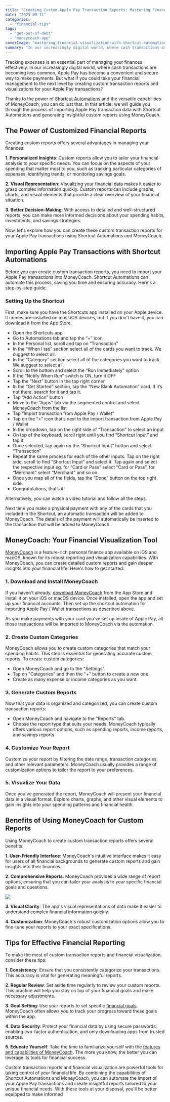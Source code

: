 ```yaml
---
title: "Creating Custom Apple Pay Transaction Reports: Mastering Financial Visualization with Shortcut Automations and MoneyCoach"
date: "2023-09-11"
categories: 
  - "financial-tips"
tags: 
  - "get-out-of-debt"
  - "moneycoach-app"
coverImage: "mastering-financial-visualization-with-shortcut-automations-and-moneycoach.jpg"
summary: "In our increasingly digital world, where cash transactions are becoming less common, Apple Pay has become a convenient and secure way to make payments. But what if you could take your financial management to the next level by creating custom transaction reports and visualizations for your Apple Pay transactions?"
---
```


Tracking expenses is an essential part of managing your finances effectively. In our increasingly digital world, where cash transactions are becoming less common, Apple Pay has become a convenient and secure way to make payments. But what if you could take your financial management to the next level by creating custom transaction reports and visualizations for your Apple Pay transactions?

Thanks to the power of [Shortcut Automations](/blog/automating-expense-tracking-with-apple-pay-simplifying-financial-management-with-shortcut-automations) and the versatile capabilities of MoneyCoach, you can do just that. In this article, we will guide you through the process of importing Apple Pay transaction data with Shortcut Automations and generating insightful custom reports using MoneyCoach.

## The Power of Customized Financial Reports

Creating custom reports offers several advantages in managing your finances:

**1. Personalized Insights**: Custom reports allow you to tailor your financial analysis to your specific needs. You can focus on the aspects of your spending that matter most to you, such as tracking particular categories of expenses, identifying trends, or monitoring savings goals.

**2. Visual Representation**: Visualizing your financial data makes it easier to grasp complex information quickly. Custom reports can include graphs, charts, and visual elements that provide a clear overview of your financial situation.

**3. Better Decision-Making**: With access to detailed and well-structured reports, you can make more informed decisions about your spending habits, investments, and savings strategies.

Now, let's explore how you can create these custom transaction reports for your Apple Pay transactions using Shortcut Automations and MoneyCoach.

## Importing Apple Pay Transactions with Shortcut Automations

Before you can create custom transaction reports, you need to import your Apple Pay transactions into MoneyCoach. Shortcut Automations can automate this process, saving you time and ensuring accuracy. Here's a step-by-step guide:

### Setting Up the Shortcut

First, make sure you have the Shortcuts app installed on your Apple device. It comes pre-installed on most iOS devices, but if you don't have it, you can download it from the App Store.

- Open the Shortcuts app
- Go to Automations tab and tap the “+” icon
- In the Personal list, scroll and tap on “Transaction”
- In the “When I tap” section select all of the cards you want to track. We suggest to select all.
- In the “Category” section select all of the categories you want to track. We suggest to select all.
- Scroll to the bottom and select the “Run Immediately” option
- If the “Notify When Run” switch is ON, turn it OFF
- Tap the “Next” button in the top right corner
- In the “Get Started” section, tap the “New Blank Automation” card. If it’s not there, search for it and tap it.
- Tap “Add Action” button
- Move to the “Apps” tab via the segmented control and select MoneyCoach from the list
- Tap “Import transaction from Apple Pay / Wallet”
- Tap on the “>” icon that’s next to the Import transaction from Apple Pay / Wallet
- In the dropdown, tap on the right side of “Transaction” to select an input
- On top of the keyboard, scroll right until you find “Shortcut Input” and tap it
- Once selected, tap again on the “Shortcut Input” button and select “Transaction”
- Repeat the same process for each of the other inputs. Tap on the right side, scroll to find “Shortcut Input” and select it. Tap again and select the respective input eg. for “Card or Pass” select “Card or Pass”, for “Merchant” select “Merchant” and so on.
- Once you map all of the fields, tap the “Done” button on the top right side.
- Congratulations, that’s it!

Alternatively, you can watch a video tutorial and follow all the steps.

<YouTube url="https://youtu.be/Fs3BDQFzwlc"/>

Next time you make a physical payment with any of the cards that you included in the Shortcut, an automatic transaction will be added to MoneyCoach. The details of the payment will automatically be inserted to the transaction that will be added to MoneyCoach.

## MoneyCoach: Your Financial Visualization Tool

[MoneyCoach](/) is a feature-rich personal finance app available on iOS and macOS, known for its robust reporting and visualization capabilities. With MoneyCoach, you can create detailed custom reports and gain deeper insights into your financial life. Here's how to get started:

### 1. Download and Install MoneyCoach

If you haven't already, [download MoneyCoach](https://apps.apple.com/app/apple-store/id989642198?pt=118449936&ct=website&mt=8) from the App Store and install it on your iOS or macOS device. Once installed, open the app and set up your financial accounts. Then set up the shortcut automation for importing Apple Pay / Wallet transactions as described above. 

As you make payments with your card you've set up inside of Apple Pay, all those transactions will be imported to MoneyCoach via the automation.

### 2. Create Custom Categories

MoneyCoach allows you to create custom categories that match your spending habits. This step is essential for generating accurate custom reports. To create custom categories:

 - Open MoneyCoach and go to the "Settings".
 - Tap on "Categories" and then the "+" button to create a new one.
 - Create as many expense or income categories as you want.

### 3. Generate Custom Reports

Now that your data is organized and categorized, you can create custom transaction reports:

 - Open MoneyCoach and navigate to the "Reports" tab.
 - Choose the report type that suits your needs. MoneyCoach typically offers various report options, such as spending reports, income reports, and savings reports.

### 4. Customize Your Report

Customize your report by filtering the date range, transaction categories, and other relevant parameters. MoneyCoach usually provides a range of customization options to tailor the report to your preferences.

### 5. Visualize Your Data

Once you've generated the report, MoneyCoach will present your financial data in a visual format. Explore charts, graphs, and other visual elements to gain insights into your spending patterns and financial health.

## Benefits of Using MoneyCoach for Custom Reports

Using MoneyCoach to create custom transaction reports offers several benefits:

**1. User-Friendly Interface**: MoneyCoach's intuitive interface makes it easy for users of all financial backgrounds to generate custom reports and gain insights into their finances.

**2. Comprehensive Reports**: MoneyCoach provides a wide range of report options, ensuring that you can tailor your analysis to your specific financial goals and questions.

![](/images/blog-images/warum-moneycoach-die-ultimative-kostenlose-haushaltsbuch-app-ist.jpg)

**3. Visual Clarity**: The app's visual representations of data make it easier to understand complex financial information quickly.

**4. Customization**: MoneyCoach's robust customization options allow you to fine-tune your reports to your exact specifications.

## Tips for Effective Financial Reporting

To make the most of custom transaction reports and financial visualization, consider these tips:

**1. Consistency**: Ensure that you consistently categorize your transactions. This accuracy is vital for generating meaningful reports.

**2. Regular Review**: Set aside time regularly to review your custom reports. This practice will help you stay on top of your financial goals and make necessary adjustments.

**3. Goal Setting**: Use your reports to set specific [financial goals](/guides/getting-started-how-to-create-a-smart-goal). MoneyCoach often allows you to track your progress toward these goals within the app.

**4. Data Security**: Protect your financial data by using secure passwords, enabling two-factor authentication, and only downloading apps from trusted sources.

**5. Educate Yourself**: Take the time to familiarize yourself with the [features and capabilities of MoneyCoach](/features). The more you know, the better you can leverage its tools for financial success.

Custom transaction reports and financial visualization are powerful tools for taking control of your financial life. By combining the capabilities of Shortcut Automations and MoneyCoach, you can automate the import of your Apple Pay transactions and create insightful reports tailored to your unique financial needs. With these tools at your disposal, you'll be better equipped to make informed